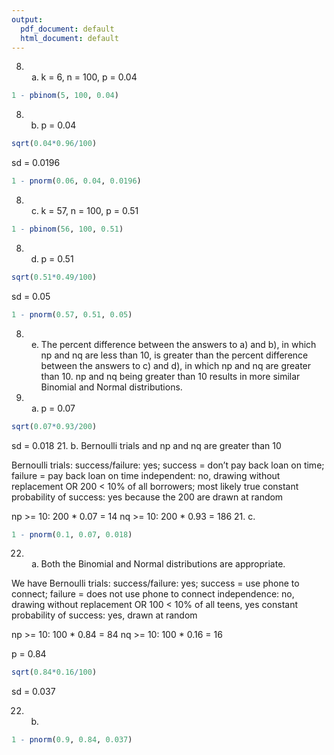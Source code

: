 ```yaml
---
output:
  pdf_document: default
  html_document: default
---
```

8. a.
k = 6, n = 100, p = 0.04
```r
1 - pbinom(5, 100, 0.04)
```
8. b.
p = 0.04
```r
sqrt(0.04*0.96/100)
```
sd = 0.0196
```r
1 - pnorm(0.06, 0.04, 0.0196)
```
8. c.
k = 57, n = 100, p = 0.51
```r
1 - pbinom(56, 100, 0.51)
```
8. d.
p = 0.51
```r
sqrt(0.51*0.49/100)
```
sd = 0.05
```r
1 - pnorm(0.57, 0.51, 0.05)
```
8. e. The percent difference between the answers to a) and b), in which np and nq are less than 10, is greater than the percent difference between the answers to c) and d), in which np and nq are greater than 10. np and nq being greater than 10 results in more similar Binomial and Normal distributions.

21. a.
p = 0.07
```r
sqrt(0.07*0.93/200)
```
sd = 0.018
21. b.
Bernoulli trials and np and nq are greater than 10

Bernoulli trials:
success/failure: yes; success = don't pay back loan on time; failure = pay back loan on time
independent: no, drawing without replacement
OR
200 < 10% of all borrowers; most likely true
constant probability of success: yes because the 200 are drawn at random

np >= 10:
200 * 0.07 = 14
nq >= 10:
200 * 0.93 = 186
21. c.
```r
1 - pnorm(0.1, 0.07, 0.018)
```

22. a.
Both the Binomial and Normal distributions are appropriate.

We have Bernoulli trials:
success/failure: yes; success = use phone to connect; failure = does not use phone to connect
independence: no, drawing without replacement
OR
100 < 10% of all teens, yes
constant probability of success: yes, drawn at random

np >= 10:
100 * 0.84 = 84
nq >= 10:
100 * 0.16 = 16

p = 0.84
```r
sqrt(0.84*0.16/100)
```
sd = 0.037

22. b.
```r
1 - pnorm(0.9, 0.84, 0.037)
```
